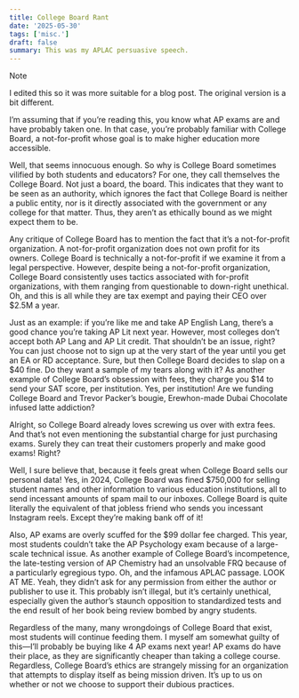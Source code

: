 ```yaml
---
title: College Board Rant
date: '2025-05-30'
tags: ['misc.']
draft: false
summary: This was my APLAC persuasive speech.
---
```


> [!NOTE]
> I edited this so it was more suitable for a blog post. The original version is a bit different.

I’m assuming that if you’re reading this, you know what AP exams are and have probably taken one. In that case, you’re probably familiar with College Board, a not-for-profit whose goal is to make higher education more accessible.

Well, that seems innocuous enough. So why is College Board sometimes vilified by both students and educators? For one, they call themselves the College Board. Not just a board, the board. This indicates that they want to be seen as an authority, which ignores the fact that College Board is neither a public entity, nor is it directly associated with the government or any college for that matter. Thus, they aren’t as ethically bound as we might expect them to be.

Any critique of College Board has to mention the fact that it’s a not-for-profit organization. A not-for-profit organization does not own profit for its owners. College Board is technically a not-for-profit if we examine it from a legal perspective. However, despite being a not-for-profit organization, College Board consistently uses tactics associated with for-profit organizations, with them ranging from questionable to down-right unethical. Oh, and this is all while they are tax exempt and paying their CEO over \$2.5M a year. 

Just as an example: if you’re like me and take AP English Lang, there’s a good chance you’re taking AP Lit next year.  However, most colleges don’t accept both AP Lang and AP Lit credit. That shouldn’t be an issue, right? You can just choose not to sign up at the very start of the year until you get an EA or RD acceptance. Sure, but then College Board decides to slap on a \$40 fine. Do they want a sample of my tears along with it? As another example of College Board’s obsession with fees, they charge you \$14 to send your SAT score, per institution. Yes, per institution! Are we funding College Board and Trevor Packer’s bougie, Erewhon-made Dubai Chocolate infused latte addiction?

Alright, so College Board already loves screwing us over with extra fees. And that’s not even mentioning the substantial charge for just purchasing exams. Surely they can treat their customers properly and make good exams! Right?

Well, I sure believe that, because it feels great when College Board sells our personal data! Yes, in 2024, College Board was fined \$750,000 for selling student names and other information to various education institutions, all to send incessant amounts of spam mail to our inboxes. College Board is quite literally the equivalent of that jobless friend who sends you incessant Instagram reels. Except they’re making bank off of it!

Also, AP exams are overly scuffed for the $99 dollar fee charged. This year, most students couldn’t take the AP Psychology exam because of a large-scale technical issue. As another example of College Board’s incompetence, the late-testing version of AP Chemistry had an unsolvable FRQ because of a particularly egregious typo. Oh, and the infamous APLAC passage. LOOK AT ME. Yeah, they didn’t ask for any permission from either the author or publisher to use it. This probably isn’t illegal, but it’s certainly unethical, especially given the author’s staunch opposition to standardized tests and the end result of her book being review bombed by angry students. 

Regardless of the many, many wrongdoings of College Board that exist, most students will continue feeding them. I myself am somewhat guilty of this—I’ll probably be buying like 4 AP exams next year! AP exams do have their place, as they are significantly cheaper than taking a college course. Regardless, College Board’s ethics are strangely missing for an organization that attempts to display itself as being mission driven. It’s up to us on whether or not we choose to support their dubious practices.
